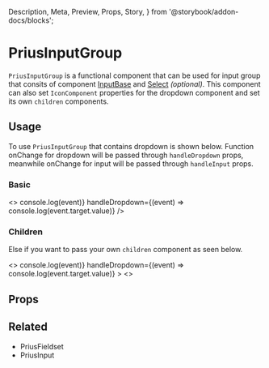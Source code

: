   Description,
  Meta,
  Preview,
  Props,
  Story,
} from '@storybook/addon-docs/blocks';


<Meta
  component={PriusInputGroup}
  id="Components|PriusInputGroup"
  title="Components|PriusInputGroup"
/>

# PriusInputGroup

`PriusInputGroup` is a functional component that can be used for input group that consits of component [InputBase](https://material-ui.com/api/input-base/) and [Select](https://material-ui.com/api/select/) _(optional)_.
This component can also set `IconComponent` properties for the dropdown component and set its own `children` components.

## Usage

To use `PriusInputGroup` that contains dropdown is shown below. Function onChange for dropdown will be passed through `handleDropdown` props, meanwhile onChange for input will be passed through `handleInput` props.

### Basic

<Preview>
  <Story name="Basic">
    <>
      <PriusFieldset inputId="min-buyer" label="Masukkan Panjang Kain">
        <PriusInputGroup
          valueDropdown="cm"
          valueInput="90"
          dropdownItem={['cm', 'dm', 'm']}
          handleInput={(event) => console.log(event)}
          handleDropdown={(event) => console.log(event.target.value)}
        />
      </PriusFieldset>
    </>
  </Story>
</Preview>

### Children

Else if you want to pass your own `children` component as seen below.

<Preview>
  <Story name="Children">
    <>
      <PriusFieldset inputId="min-buyer" label="Masukkan Dimensi Barang">
        <PriusInputGroup
          valueDropdown="cm"
          dropdownItem={['cm', 'dm', 'm']}
          handleInput={(event) => console.log(event)}
          handleDropdown={(event) => console.log(event.target.value)}
        >
          <>
            <InputBase value={8} />
            <InputBase value={9} />
            <InputBase value={10} />
          </>
        </PriusInputGroup>
      </PriusFieldset>
    </>
  </Story>
</Preview>

## Props

<Props of={PriusInputGroup} />

## Related

- <LinkTo kind="Components|PriusFieldset">PriusFieldset</LinkTo>
- <LinkTo kind="Components|PriusInput">PriusInput</LinkTo>
